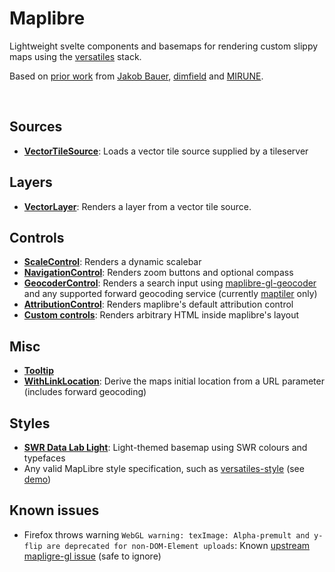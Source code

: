 
<Meta title="Maplibre" />

# Maplibre

Lightweight svelte components and basemaps for rendering custom slippy maps using the [versatiles](https://docs.versatiles.org/) stack.

Based on [prior work](https://github.com/SWRdata/frontend_svelte_p012_spritpreise/blob/main/src/lib/components/Map/Map.svelte) from [Jakob Bauer](https://github.com/AgricolaJKB), [dimfield](https://github.com/dimfeld/svelte-maplibre) and [MIRUNE](https://github.com/MIERUNE/svelte-maplibre-gl).

<Story of={MapStories.Default} />

<br />

## Sources

- **[VectorTileSource](?path=/docs/maplibre-source-vectortilesource--docs)**: Loads a vector tile source supplied by a tileserver

## Layers

- **[VectorLayer](?path=/docs/maplibre-layer-vectorlayer--docs)**: Renders a layer from a vector tile source.

## Controls

- **[ScaleControl](?path=/docs/map-control-scalecontrol--docs)**: Renders a dynamic scalebar
- **[NavigationControl](?path=/docs/map-control-navigationcontrol--docs)**: Renders zoom buttons and optional compass
- **[GeocoderControl](?path=/docs/map-control-geocodercontrol--docs)**: Renders a search input using [maplibre-gl-geocoder](https://github.com/maplibre/maplibre-gl-geocoder) and any supported forward geocoding service (currently [maptiler](https://www.maptiler.com/) only)
- **[AttributionControl](?path=/docs/map-control-attributioncontrol--docs)**: Renders maplibre's default attribution control
- **[Custom controls](?path=/docs/maplibre-control-mapcontrol--docs)**: Renders arbitrary HTML inside maplibre's layout

## Misc

- **[Tooltip](?path=/docs/maplibre-tooltip--docs)**
- **[WithLinkLocation](?path=/docs/maplibre-extras-withlinklocation--docs)**: Derive the maps initial location from a URL parameter (includes forward geocoding)

## Styles

- **[SWR Data Lab Light](http://localhost:6006/?path=/docs/maplibre-style-swr-data-lab-light--docs)**: Light-themed basemap using SWR colours and typefaces
- Any valid MapLibre style specification, such as [versatiles-style](https://github.com/versatiles-org/versatiles-style) (see [demo](?path=/story/map-map--alternate-style))

## Known issues

- Firefox throws warning `WebGL warning: texImage: Alpha-premult and y-flip are deprecated for non-DOM-Element uploads`: Known [upstream mapligre-gl issue](https://github.com/maplibre/maplibre-gl-js/issues/2030) (safe to ignore)
